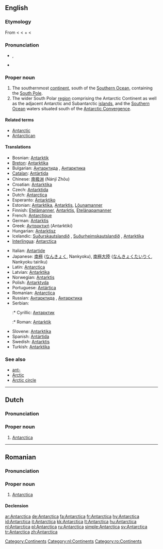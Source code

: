 ==English==

{{wikipedia}}

===Etymology===
{{unreferenced}}
From {{NL.}} {{term|Antarctica|lang=la}} < {{etyl|grc}} {{term|ἀνταρκτικός|sc=Polytonic|tr=antarktikos|lang=grc}} < {{term|ἀντ-|sc=Polytonic|tr=ant-||[[ant-]], [[against]], [[opposed]]|lang=grc}} + {{term|ἀρκτικός|sc=Polytonic|tr=arktikos||[[Arctic]]|lang=grc}} < {{etyl|grc}} {{term|ἄρκτος|sc=Polytonic|tr=arktos||[[bear]]|lang=grc}}

===Pronunciation===
* {{a|UK}} {{IPA|/ˌæntˈɑːk.tɪk.ə/}}, {{SAMPA|/%{nt"A:k.tIk.@/}}
* {{a|US}} {{IPA|/ænˈtɑɹktɪkə/}}
{{rfap}}

===Proper noun===
{{en-proper noun}}

# The southernmost [[continent]], south of the [[Southern Ocean]], containing the [[South Pole]].
# The wider South Polar [[region]] comprising the Antarctic Continent as well as the adjacent Antarctic and Subantarctic [[island]]s, and the [[Southern Ocean]] waters situated south of the [[Antarctic Convergence]].

====Related terms====
* [[Antarctic]]
* [[Antarctican]]

====Translations====
{{trans-top|Antarctica}}
* Bosnian: [[Antarktik]] {{m}}
* [[Breton]]: [[Antarktika#Breton|Antarktika]]
* Bulgarian: [[Антарктида]] {{i|the continent}}, [[Антарктика]] {{i|the region}}
* [[Catalan]]: [[Antàrtida]] {{f}}
* Chinese: [[南极洲]] (Nánjí Zhōu)
* Croatian: [[Antarktika#Croatian|Antarktika]] {{f}}
* Czech: [[Antarktida]] {{f}}
* Dutch: [[Antarctica#Dutch|Antarctica]] {{n}}
* Esperanto: [[Antarktiko]]
* Estonian: [[Antarktika]], [[Antarktis]], [[Lõunamanner]]
* Finnish: [[Etelämanner]], [[Antarktis]], [[Etelänapamanner]]
* French: [[Antarctique]] {{m}}
* German: [[Antarktis]] {{f}}
* Greek: [[Ανταρκτική]] (Antarktikí) {{f}}
* Hungarian: [[Antarktisz]]
* Icelandic: [[Suðurskautslandið]] {{n}}, [[Suðurheimskautslandið]] {{n}}, [[Antarktíka]] {{f}}
* [[Interlingua]]: [[Antarctica#Interlingua|Antarctica]]
{{trans-mid}}
* Italian: [[Antartide]]
* Japanese: [[南極]] ([[なんきょく]], Nankyoku), [[南極大陸]] ([[なんきょくたいりく]], Nankyoku tairiku)
* Latin: [[Antarctica#Latin|Antarctica]]
* Latvian: [[Antarktika]] {{f}}
* Norwegian: [[Antarktis]]
* Polish: [[Antarktyda]]
* Portuguese: [[Antártica]]
* Romanian: [[Antarctica#Romanian|Antarctica]]
* Russian: [[Антарктида]] {{i|the continent}} {{f}}, [[Антарктика]] {{i|the region}} {{f}}
* Serbian:
*:* Cyrillic: [[Антарктик]] {{f}}
*:* Roman: [[Antarktik]] {{f}}
* Slovene: [[Antarktika]]
* Spanish: [[Antártida]]
* Swedish: [[Antarktis]]
* Turkish: [[Antarktika]]
{{trans-bottom}}

===See also===
* [[ant-]]
* [[Arctic]]
* [[Arctic circle]]

[[Category:Continents]]

----
==Dutch==
{{wikipedia|lang=nl}}

===Pronunciation===
{{IPA|lang=nl|/ɑn.ˈtɑrk.ti.kaː/}}

===Proper noun===
{{infl|nl|proper noun|g=n}}

# [[#English|Antarctica]]

[[Category:nl:Continents]]

----

==Romanian==
{{wikipedia|lang=ro}}

===Pronunciation===
{{IPA|[an'tark.tika]|lang=ro}}

===Proper noun===
{{infl|ro|proper noun|g=f}}

# [[#English|Antarctica]]

====Declension====
{{ro-country|gend=f|Antarcticii}}

[[Category:ro:Continents]]

[[ar:Antarctica]]
[[de:Antarctica]]
[[fa:Antarctica]]
[[fr:Antarctica]]
[[hy:Antarctica]]
[[id:Antarctica]]
[[it:Antarctica]]
[[kk:Antarctica]]
[[lt:Antarctica]]
[[hu:Antarctica]]
[[nl:Antarctica]]
[[pl:Antarctica]]
[[ru:Antarctica]]
[[simple:Antarctica]]
[[sv:Antarctica]]
[[tr:Antarctica]]
[[zh:Antarctica]]